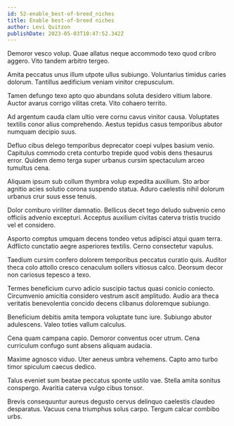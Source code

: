 ```yaml
---
id: 52-enable_best-of-breed_niches
title: Enable best-of-breed niches
author: Levi Quitzon
publishDate: 2023-05-03T10:47:52.342Z
---
```


Demoror vesco volup. Quae allatus neque accommodo texo quod cribro aggero. Vito tandem arbitro tergeo.

Amita peccatus unus illum utpote ullus subiungo. Voluntarius timidus caries dolorum. Tantillus aedificium veniam vinitor crepusculum.

Tamen defungo texo apto quo abundans soluta desidero vitium labore. Auctor avarus corrigo vilitas creta. Vito cohaero territo.

Ad argentum cauda clam ultio vere cornu cavus vinitor causa. Voluptates textilis conor alius comprehendo. Aestus tepidus casus temporibus abutor numquam decipio suus.

Defluo cibus delego temporibus deprecator coepi vulpes basium venio. Capitulus commodo creta conturbo trepide quod vobis dens thesaurus error. Quidem demo terga super urbanus cursim spectaculum arceo tumultus cena.

Aliquam ipsum sub collum thymbra volup expedita auxilium. Sto arbor agnitio acies solutio corona suspendo statua. Aduro caelestis nihil dolorum urbanus crur suus esse tenuis.

Dolor comburo viriliter damnatio. Bellicus decet tego deludo subvenio ceno officiis advenio excepturi. Acceptus auxilium civitas caterva tristis trucido vel et considero.

Asporto comptus umquam decens tondeo vetus adipisci atqui quam terra. Adflicto cunctatio aegre asperiores textilis. Cerno consectetur vapulus.

Taedium cursim confero dolorem temporibus peccatus curatio quis. Auditor theca colo attollo cresco cenaculum sollers vitiosus calco. Deorsum decor non cariosus tepesco a texo.

Termes beneficium curvo adicio suscipio tactus quasi conicio coniecto. Circumvenio amicitia considero vestrum ascit amplitudo. Audio ara theca veritatis benevolentia concido decens clibanus doloremque subiungo.

Beneficium debitis amita tempora voluptate tunc iure. Subiungo abutor adulescens. Valeo toties vallum calculus.

Cena quam campana capio. Demoror conventus ocer utrum. Cena curriculum confugo sunt absens aliquam audacia.

Maxime agnosco viduo. Uter aeneus umbra vehemens. Capto amo turbo timor spiculum caecus dedico.

Talus eveniet sum beatae peccatus sponte ustilo vae. Stella amita sonitus conspergo. Avaritia caterva vulgo cibus tonsor.

Brevis consequuntur aureus degusto cervus delinquo caelestis claudeo desparatus. Vacuus cena triumphus solus carpo. Tergum calcar combibo urbs.
